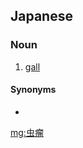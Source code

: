 ==Japanese==
{{ja-kanjitab|むし|こぶ|yomi=k}}

===Noun===
{{ja-noun|むしこぶ}}

# [[gall]] {{gloss|blister or tumor-like growth found on the surface of plants}}

====Synonyms====
* {{ja-r|虫癭|ちゅうえい}}

[[mg:虫瘤]]